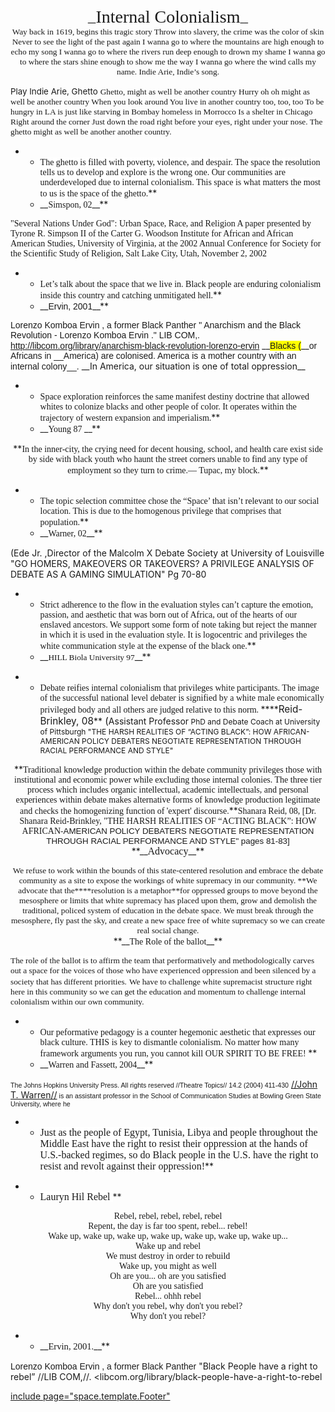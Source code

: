 <span style="display: block; text-align: center;"><span style="display: block; text-align: center;">__<span style="font-family: 'AR DARLING'; font-size: 21pt;">Internal Colonialism</span>__</span>
<span style="font-family: Georgia,serif; font-size: 10pt;">Way back in 1619, begins this tragic story
Throw into slavery, the crime was the color of skin
Never to see the light of the past again
I wanna go to where the mountains are high enough to echo my song
I wanna go to where the rivers run deep enough to drown my shame
I wanna go to where the stars shine enough to show me the way
I wanna go where the wind calls my name. Indie Arie, Indie’s song.</span>


<span style="font-size: 10pt;">Play Indie Arie, Ghetto</span>
<span style="font-family: Georgia,serif; font-size: 10pt;">Ghetto, might as well be another country
Hurry oh oh might as well be another country
When you look around
You live in another country too, too, too
To be hungry in LA is just like starving in Bombay homeless in Morrocco
Is a shelter in Chicago
Right around the corner
Just down the road right before your eyes, right under your nose.
The ghetto might as well be another another country.</span>
</span>






**<span style="background-color: white; font-family: Georgia,serif;">The ghetto is filled with poverty, violence, and despair. The space the resolution tells us to develop and explore is the wrong one. Our communities are underdeveloped due to internal colonialism. This space is what matters the most to us is the space of the ghetto.</span>**
**__<span style="background-color: white; font-family: Georgia,serif;">Simspon, 02</span>__**
<span style="font-family: Georgia,serif;">"Several Nations Under God": Urban Space, Race, and Religion A paper presented by Tyrone R. Simpson II of the Carter G. Woodson Institute for African and African American Studies, University of Virginia, at the 2002 Annual Conference for Society for the Scientific Study of Religion, Salt Lake City, Utah, November 2, 2002</span>



<span style="display: block; text-align: center;">
</span>
**<span style="font-family: Georgia,serif;">Let’s talk about the space that we live in. Black people are enduring colonialism inside this country and catching unmitigated hell.</span>**
**__<span style="font-family: Arial,sans-serif; font-size: 10.5pt;">Ervin, 2001</span>__**
<span style="font-family: Arial,sans-serif; font-size: 10.5pt;">Lorenzo Komboa Ervin , a former Black Panther " Anarchism and the Black Revolution - Lorenzo Komboa Ervin ." LIB COM,. http://libcom.org/library/anarchism-black-revolution-lorenzo-ervin</span>
__<span style="background-color: yellow; font-family: Arial,sans-serif; font-size: 10.5pt;">Blacks (</span>__<span style="background-color: white; font-family: Arial,sans-serif; font-size: 10.5pt;">or Africans in __America) are colonised. America is a mother country with an internal colony__.</span> __In America, our situation is one of total oppression__


**<span style="font-family: Georgia,serif;">Space exploration reinforces the same manifest destiny doctrine that allowed whites to colonize blacks and other people of color. It operates within the trajectory of western expansion and imperialism.</span>**
**__<span style="font-family: Georgia,serif;">Young 87 </span>__**





<span style="display: block; text-align: center;"><span style="display: block; text-align: center;">**<span style="font-family: Georgia,serif;">In the inner-city, the crying need for decent housing, school, and health care exist side by side with black youth who haunt the street corners unable to find any type of employment so they turn to crime.— Tupac, my block.</span>**</span></span>

**<span style="font-family: Georgia,serif;">The topic selection committee chose the “Space’ that isn’t relevant to our social location. This is due to the homogenous privilege that comprises that population.</span>**
**__<span style="font-family: Georgia,serif;">Warner, 02</span>__**
(Ede Jr. ,Director of the Malcolm X Debate Society at University of Louisville "GO HOMERS, MAKEOVERS OR TAKEOVERS? A PRIVILEGE ANALYSIS OF DEBATE AS A GAMING SIMULATION" Pg 70-80

**<span style="font-family: Georgia,serif;">Strict adherence to the flow in the evaluation styles can’t capture the emotion, passion, and aesthetic that was born out of Africa, out of the hearts of our enslaved ancestors. We support some form of note taking but reject the manner in which it is used in the evaluation style. It is logocentric and privileges the white communication style at the expense of the black one.</span>**
**__<span style="font-family: Georgia,serif; font-size: 10pt;">HILL Biola University 97</span>__**



**<span style="font-family: Georgia,serif;">Debate reifies internal colonialism that privileges white participants. The image of the successful national level debater is signified by a white male economically privileged body and all others are judged relative to this norm. </span>****<span style="font-size: 11.5pt;">Reid-Brinkley, 08</span>**<span style="font-size: 11.5pt;"> (</span>Assistant Professor<span style="font-size: 9pt;"> PhD and Debate Coach at University of Pittsburgh "THE HARSH REALITIES OF “ACTING BLACK”: HOW AFRICAN-AMERICAN POLICY DEBATERS NEGOTIATE REPRESENTATION THROUGH RACIAL PERFORMANCE AND STYLE" </span>






<span style="display: block; text-align: center;"><span style="display: block; text-align: center;">**<span style="font-family: Georgia,serif;">Traditional knowledge production within the debate community privileges those with institutional and economic power while excluding those internal colonies. The three tier process which includes organic intellectual, academic intellectuals, and personal experiences within debate makes alternative forms of knowledge production legitimate and checks the homogenizing function of 'expert' discourse.</span>**<span style="font-family: 'Times New Roman',serif;">Shanara Reid, 08, [Dr. Shanara Reid-Brinkley, "THE HARSH REALITIES OF “ACTING BLACK”: HOW AFRICAN</span><span style="font-family: Arial,sans-serif; font-size: 10pt;">-AMERICAN POLICY DEBATERS NEGOTIATE REPRESENTATION THROUGH RACIAL PERFORMANCE AND STYLE" pages 81-83] </span></span></span>
<span style="display: block; text-align: center;">
</span>
<span style="display: block; text-align: center;">
</span>
<span style="display: block; text-align: center;"><span style="display: block; text-align: center;">**__<span style="font-family: Georgia,serif; font-size: 12pt;">Advocacy</span>__**</span></span>

<span style="display: block; text-align: center;"><span style="display: block; font-family: Georgia,serif; font-size: 10pt; text-align: center;">We refuse to work within the bounds of this state-centered resolution and embrace the debate community as a site to expose the workings of white supremacy in our community. **<span style="background-color: white;">We advocate that the</span>****<span style="background-color: white;">resolution is a metaphor</span>**for oppressed groups to move beyond the mesosphere or limits that white supremacy has placed upon them, grow and demolish the traditional, policed system of education in the debate space. We must break through the mesosphere, fly past the sky, and create a new space free of white supremacy so we can create real social change. </span></span>
<span style="display: block; text-align: center;">
</span><span style="display: block; text-align: center;">
</span><span style="display: block; text-align: center;">
</span><span style="display: block; text-align: center;">
</span>
<span style="display: block; text-align: center;"><span style="display: block; text-align: center;">**__<span style="font-family: Georgia,serif;">The Role of the ballot</span>__**</span></span>


<span style="background-color: white; font-family: Georgia,serif; font-size: 10pt;">The role of the ballot is to affirm the team that performatively and methodologically carves out a space for the voices of those who have experienced oppression and been silenced by a society that has different priorities.</span> <span style="font-family: Georgia,serif; font-size: 10pt;"> We have to challenge white supremacist structure right here in this community so we can get the education and momentum to challenge internal colonialism within our own community. </span>

**<span style="font-family: Georgia,serif;">Our peformative pedagogy is a counter hegemonic aesthetic that expresses our black culture. THIS is key to dismantle colonialism. No matter how many framework arguments you run, you cannot kill OUR SPIRIT TO BE FREE! </span>**
**__<span style="font-family: Georgia,serif;">Warren and Fassett, 2004</span>__**
<span style="font-family: Helvetica,sans-serif; font-size: 8pt;">The Johns Hopkins University Press. All rights reserved //Theatre Topics// 14.2 (2004) 411-430</span>
<span class="Hyperlink1">[[http://ezproxy.bgc.bard.edu:2053/journals/theatre_topics/v014/14.2warren.html#top|//John T. Warren//]]</span><span style="font-family: Helvetica,sans-serif; font-size: 8pt;"> is an assistant professor in the School of Communication Studies at Bowling Green State University, where he </span>

<span style="display: block; text-align: center;">
</span>

**<span style="background-color: white; font-family: Georgia,serif; font-size: 12pt;">Just as the people of Egypt, Tunisia, Libya and people throughout the Middle East have the right to resist their oppression at the hands of U.S.-backed regimes, so do Black people in the U.S. have the right to resist and revolt against their oppression!</span>**

**<span style="background-color: white; font-family: Georgia,serif; font-size: 12pt;">Lauryn Hil Rebel </span>**


<span style="display: block; text-align: center;"><span style="display: block; font-family: Georgia,serif; font-size: 10.5pt; text-align: center;">Rebel, rebel, rebel, rebel, rebel</span></span>
<span style="display: block; text-align: center;"><span style="display: block; font-family: Georgia,serif; font-size: 10.5pt; text-align: center;">Repent, the day is far too spent, rebel... rebel!</span></span>
<span style="display: block; text-align: center;"><span style="display: block; font-family: Georgia,serif; font-size: 10.5pt; text-align: center;">Wake up, wake up, wake up, wake up, wake up, wake up, wake up...</span></span>
<span style="display: block; text-align: center;"><span style="display: block; font-family: Georgia,serif; font-size: 10.5pt; text-align: center;">Wake up and rebel</span></span>
<span style="display: block; text-align: center;"><span style="display: block; font-family: Georgia,serif; font-size: 10.5pt; text-align: center;">We must destroy in order to rebuild</span></span>
<span style="display: block; text-align: center;"><span style="display: block; font-family: Georgia,serif; font-size: 10.5pt; text-align: center;">Wake up, you might as well</span></span>
<span style="display: block; text-align: center;"><span style="display: block; font-family: Georgia,serif; font-size: 10.5pt; text-align: center;">Oh are you... oh are you satisfied</span></span>
<span style="display: block; text-align: center;"><span style="display: block; font-family: Georgia,serif; font-size: 10.5pt; text-align: center;">Oh are you satisfied</span></span>
<span style="display: block; text-align: center;"><span style="display: block; font-family: Georgia,serif; font-size: 10.5pt; text-align: center;">Rebel... ohhh rebel</span></span>
<span style="display: block; text-align: center;"><span style="display: block; font-family: Georgia,serif; font-size: 10.5pt; text-align: center;">Why don't you rebel, why don't you rebel?</span></span>
<span style="display: block; text-align: center;">
</span>
<span style="display: block; text-align: center;"><span style="display: block; font-family: Georgia,serif; font-size: 10.5pt; text-align: center;">Why don't you rebel?</span></span>
<span style="display: block; text-align: center;">
</span><span style="display: block; text-align: center;">
</span><span style="display: block; text-align: center;">
</span><span style="display: block; text-align: center;">
</span><span style="display: block; text-align: center;">
</span><span style="display: block; text-align: center;">
</span><span style="display: block; text-align: center;">
</span><span style="display: block; text-align: center;">
</span><span style="display: block; text-align: center;">
</span>
**__<span style="font-family: Georgia,serif; font-size: 11pt;">Ervin, 2001.</span>__**
<span style="font-family: Arial,sans-serif; font-size: 10.5pt;">Lorenzo Komboa Ervin , a former Black Panther </span>"Black People have a right to rebel” //LIB COM,//. <libcom.org/library/black-people-have-a-right-to-rebel

[[include page="space.template.Footer"]]